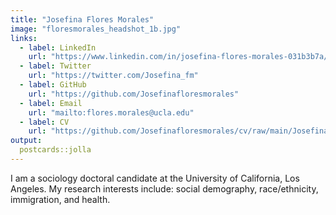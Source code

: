 ```yaml
---
title: "Josefina Flores Morales"
image: "floresmorales_headshot_1b.jpg"
links:
  - label: LinkedIn
    url: "https://www.linkedin.com/in/josefina-flores-morales-031b3b7a/"
  - label: Twitter
    url: "https://twitter.com/Josefina_fm"
  - label: GitHub
    url: "https://github.com/Josefinafloresmorales"
  - label: Email
    url: "mailto:flores.morales@ucla.edu"
  - label: CV
    url: "https://github.com/Josefinafloresmorales/cv/raw/main/Josefina_Flores_Morales_CV_February2021%20(1).pdf"
output:
  postcards::jolla
---
```

 
I am a sociology doctoral candidate at the University of California, Los Angeles. My research interests include: social demography, race/ethnicity, immigration, and health. 
